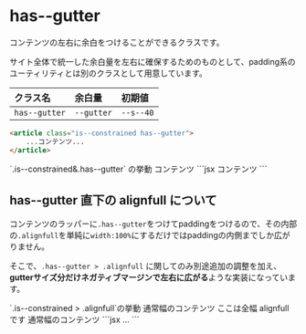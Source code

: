 
# has--gutter

コンテンツの左右に余白をつけることができるクラスです。

サイト全体で統一した余白量を左右に確保するためのものとして、padding系のユーティリティとは別のクラスとして用意しています。

| クラス名 | 余白量 | 初期値 |
|:--|:--|:--|
| `has--gutter` | `--gutter` | `--s--40` |


```html
<article class="is--constrained has--gutter">
	...コンテンツ...
</article>
```

<Demo>
	<Demo.Title>
		`.is--constrained&.has--gutter` の挙動
	</Demo.Title>
	<Demo.Preview resize>
		<Container
			isConstrained
			hasGutter
			bd='guide'
			style={{ "--contentSize": "30rem", "--ls--contentSize--wide": "34rem" }}
		>
			<Box bd="guide">コンテンツ</Box>
		</Container>
	</Demo.Preview>
	<Demo.Code>
		```jsx
		<Container isConstrained hasGutter>
			<Box bd="guide">コンテンツ</Box>
		</Container>
		```
	</Demo.Code>
</Demo>


## has--gutter 直下の alignfull について

コンテンツのラッパーに`.has--gutter`をつけてpaddingをつけるので、その内部の`.alignfull`を単純に`width:100%`にするだけではpaddingの内側までしか広がりません。

そこで、`.has--gutter > .alignfull` に関してのみ別途追加の調整を加え、**gutterサイズ分だけネガティブマージンで左右に広がる**ような実装になっています。


<Demo>
	<Demo.Title>
		`.is--constrained > .alignfull`の挙動
	</Demo.Title>
	<Demo.Preview resize>
		<Container
			isFlow
			isConstrained
			hasGutter
			bd='guide'
			style={{ "--size--m": "30rem" }}
		>
			<Text bd='guide'>通常幅のコンテンツ</Text>
			<Box bd='guide' alignfull>ここは全幅 alignfull です</Box>
			<Text bd='guide'>通常幅のコンテンツ</Text>
		</Container>
	</Demo.Preview>
	<Demo.Code>
		```jsx
		...
		```
	</Demo.Code>
</Demo>
